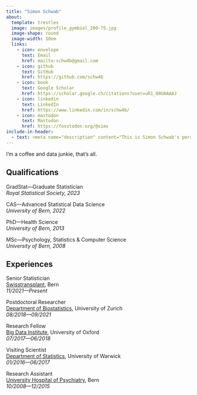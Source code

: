```yaml
---
title: "Simon Schwab"
about:
  template: trestles
  image: images/profile_gymbiel_200-75.jpg
  image-shape: round
  image-width: 10em
  links:
    - icon: envelope
      text: Email
      href: mailto:schw4b@gmail.com
    - icon: github
      text: GitHub
      href: https://github.com/schw4b
    - icon: book
      text: Google Scholar
      href: https://scholar.google.ch/citations?user=uR1_O0UAAAAJ
    - icon: linkedin
      text: LinkedIn
      href: https://www.linkedin.com/in/schw4b/
    - icon: mastodon
      text: Mastodon
      href: https://fosstodon.org/@sims
include-in-header:
  - text: <meta name="description" content="This is Simon Schwab's personal website on statistics and data science.">
---
```


I'm a coffee and data junkie, that's all.

## Qualifications

GradStat---Graduate Statistician\
*Royal Statistical Society, 2023*

CAS---Advanced Statistical Data Science\
*University of Bern, 2022*

PhD---Health Science\
*University of Bern, 2013*

MSc---Psychology, Statistics & Computer Science\
*University of Bern, 2008*

## Experiences
Senior Statistician \
[Swisstransplant](https://www.swisstransplant.org/), Bern\
*11/2021---Present*

Postdoctoral Researcher \
[Department of Biostatistics](https://www.ebpi.uzh.ch/), University of Zurich\
*08/2018---09/2021*

Research Fellow \
[Big Data Institute](https://www.bdi.ox.ac.uk/), University of Oxford\
*07/2017---06/2018*

Visiting Scientist \
[Department of Statistics](https://warwick.ac.uk/fac/sci/statistics/), University of Warwick\
*01/2016---06/2017*

Research Assistant \
[University Hospital of Psychiatry](https://www.upd.ch/de/), Bern\
*10/2008---12/2015*